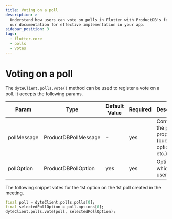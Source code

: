 ```yaml
---
title: Voting on a poll
description: >-
  Understand how users can vote on polls in Flutter with ProductDB's features. Follow
  our documentation for effective implementation in your app.
sidebar_position: 3
tags:
  - flutter-core
  - polls
  - votes
---
```


# Voting on a poll

The `dyteClient.polls.vote()` method can be used to register a vote on a poll.
It accepts the following params.

| Param       | Type            | Default Value | Required | Description                                                |
| ----------- | --------------- | ------------- | -------- | ---------------------------------------------------------- |
| pollMessage | ProductDBPollMessage | -             | yes      | Contains all the poll properties (question, options, etc.) |
| pollOption  | ProductDBPollOption  | yes           | yes      | Option on which the user voted                             |

The following snippet votes for the 1st option on the 1st poll created in the
meeting.

```dart
final poll = dyteClient.polls.polls[0];
final selectedPollOption = poll.options[0];
dyteClient.polls.vote(poll, selectedPollOption);
```

<head>
  <title>Flutter Core Voting on a poll</title>
  <meta name="description" content="Understand how users can vote on polls in Flutter with ProductDB's features. Follow our documentation for effective implementation in your app."/>
</head>
